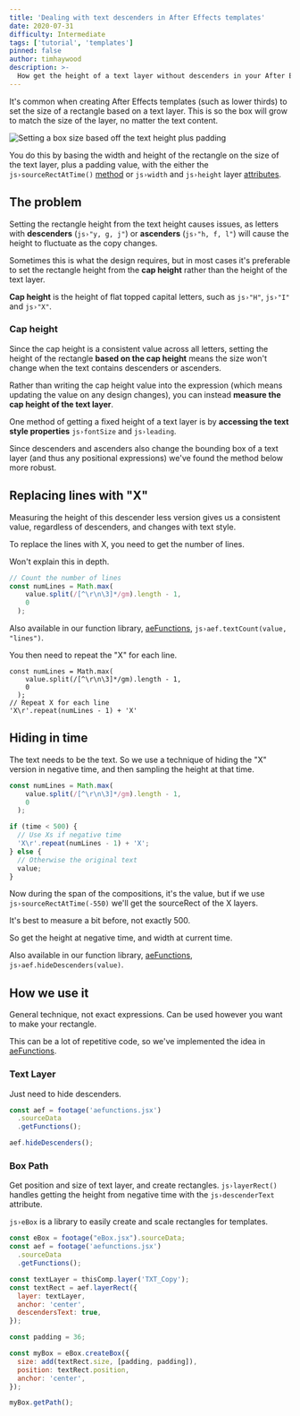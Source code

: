 ```yaml
---
title: 'Dealing with text descenders in After Effects templates'
date: 2020-07-31
difficulty: Intermediate
tags: ['tutorial', 'templates']
pinned: false
author: timhaywood
description: >-
  How get the height of a text layer without descenders in your After Effects templates, using expressions.
---
```



It's common when creating After Effects templates (such as lower thirds) to set the size of a rectangle based on a text layer. This is so the box will grow to match the size of the layer, no matter the text content.

![Setting a box size based off the text height plus padding](text-template-padding.png)

<Inform>

You do this by basing the width and height of the rectangle on the size of the text layer, plus a padding value, with the either the `js›sourceRectAtTime()` [method](/blog/basics-native-methods) or `js›width` and `js›height` layer [attributes](/blog/basics-native-attributes).

</Inform>

## The problem

Setting the rectangle height from the text height causes issues, as letters with **descenders** (`js›"y, g, j"`) or **ascenders** (`js›"h, f, l"`) will cause the height to fluctuate as the copy changes.

<LocalVideo videoName="box-size-from-text-height" title="Box height fluctuations when using the text height"/>

Sometimes this is what the design requires, but in most cases it's preferable to set the rectangle height from the **cap height** rather than the height of the text layer.

<Inform>

**Cap height** is the height of flat topped capital letters, such as `js›"H"`, `js›"I"` and `js›"X"`.

</Inform>

### Cap height

Since the cap height is a consistent value across all letters, setting the height of the rectangle **based on the cap height** means the size won't change when the text contains descenders or ascenders.

Rather than writing the cap height value into the expression (which means updating the value on any design changes), you can instead **measure the cap height of the text layer**.

<Note>

One method of getting a fixed height of a text layer is by **accessing the text style properties** `js›fontSize` and `js›leading`.

Since descenders and ascenders also change the bounding box of a text layer (and thus any positional expressions) we've found the method below more robust.

</Note>

## Replacing lines with "X"

Measuring the height of this descender less version gives us a consistent value, regardless of descenders, and changes with text style.

To replace the lines with X, you need to get the number of lines.

Won't explain this in depth.

```js
// Count the number of lines
const numLines = Math.max(
    value.split(/[^\r\n\3]*/gm).length - 1,
    0
  );
```

<Inform>

Also available in our function library, [aeFunctions](/blog/using-aefunctions), `js›aef.textCount(value, "lines")`.


</Inform>

You then need to repeat the "X" for each line.

```js{6}
const numLines = Math.max(
    value.split(/[^\r\n\3]*/gm).length - 1,
    0
  );
// Repeat X for each line
'X\r'.repeat(numLines - 1) + 'X'
```

## Hiding in time

The text needs to be the text. So we use a technique of hiding the "X" version in negative time, and then sampling the height at that time.

```js
const numLines = Math.max(
    value.split(/[^\r\n\3]*/gm).length - 1,
    0
  );

if (time < 500) {
  // Use Xs if negative time
  'X\r'.repeat(numLines - 1) + 'X';
} else {
  // Otherwise the original text
  value;
}
```

Now during the span of the compositions, it's the value, but if we use `js›sourceRectAtTime(-550)` we'll get the sourceRect of the X layers.

<Note>

It's best to measure a bit before, not exactly 500.

</Note>

So get the height at negative time, and width at current time.

<Inform>

Also available in our function library, [aeFunctions](/blog/using-aefunctions), `js›aef.hideDescenders(value)`.

</Inform>

## How we use it

General technique, not exact expressions. Can be used however you want to make your rectangle.

This can be a lot of repetitive code, so we've implemented the idea in [aeFunctions](/blog/using-aefunctions).

### Text Layer

Just need to hide descenders.

```js
const aef = footage('aefunctions.jsx')
  .sourceData
  .getFunctions();

aef.hideDescenders();
```

### Box Path

Get position and size of text layer, and create rectangles. `js›layerRect()` handles getting the height from negative time with the `js›descenderText` attribute.

`js›eBox` is a library to easily create and scale rectangles for templates.

```js
const eBox = footage("eBox.jsx").sourceData;
const aef = footage('aefunctions.jsx')
  .sourceData
  .getFunctions();

const textLayer = thisComp.layer('TXT_Copy');
const textRect = aef.layerRect({
  layer: textLayer,
  anchor: 'center',
  descendersText: true,
});

const padding = 36;

const myBox = eBox.createBox({
  size: add(textRect.size, [padding, padding]),
  position: textRect.position,
  anchor: 'center',
});

myBox.getPath();
```

